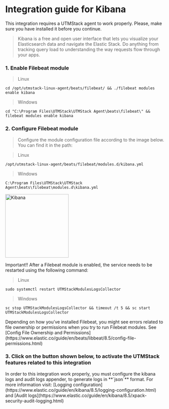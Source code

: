 # Integration guide for Kibana


<Warning>
    This integration requires a UTMStack agent to work properly. Please, make sure you have installed it before you continue.
</Warning>

> Kibana is a free and open user interface that lets you visualize your Elasticsearch data and navigate the Elastic Stack. Do anything from tracking query load to understanding the way requests flow through your apps.

### 1. Enable Filebeat module

> Linux

```
cd /opt/utmstack-linux-agent/beats/filebeat/ && ./filebeat modules enable kibana
```

> Windows

```
cd "C:\Program Files\UTMStack\UTMStack Agent\beats\filebeat\" && filebeat modules enable kibana
```

### 2. Configure Filebeat module

> Configure the module configuration file according to the image below. You can find it in the path:

> Linux

```
/opt/utmstack-linux-agent/beats/filebeat/modules.d/kibana.yml
```

> Windows

```
C:\Program Files\UTMStack\UTMStack Agent\beats\filebeat\modules.d\kibana.yml
```

<img
  height="200"
  className="block rounded-xl"
  src="/assets/images/integrations/kibana/config-kibana.png"
  alt="Kibana"
/>

<Note>
    Important!! After a Filebeat module is enabled, the service needs to be restarted using the following command:   
</Note>

> Linux

```
sudo systemctl restart UTMStackModulesLogsCollector
```

> Windows

```
sc stop UTMStackModulesLogsCollector && timeout /t 5 && sc start UTMStackModulesLogsCollector
```

<Warning>
    Depending on how you’ve installed Filebeat, you might see errors related to file ownership or permissions when you try to run Filebeat modules. See [Config File Ownership and Permissions](https://www.elastic.co/guide/en/beats/libbeat/8.5/config-file-permissions.html)
</Warning>

### 3. Click on the button shown below, to activate the UTMStack features related to this integration

<Warning>
    In order to this integration work properly, you must configure the kibana logs and audit logs appender, to generate logs in **`json`** format. For more information visit: [Logging configuration](https://www.elastic.co/guide/en/kibana/8.5/logging-configuration.html) and [Audit logs](https://www.elastic.co/guide/en/kibana/8.5/xpack-security-audit-logging.html)
</Warning>
